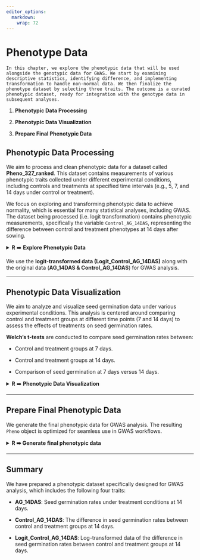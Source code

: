 ```yaml
---
editor_options: 
  markdown: 
    wrap: 72
---
```


# Phenotype Data {#sec-phenotype-data}

```block
In this chapter, we explore the phenotypic data that will be used alongside the genotypic data for GWAS. We start by examining descriptive statistics, identifying difference, and implementing transformation to handle non-normal data. We then finalize the phenotype dataset by selecting three traits. The outcome is a curated phenotypic dataset, ready for integration with the genotype data in subsequent analyses.
```

1.  **Phenotypic Data Processing**

2.  **Phenotypic Data Visualization**

3.  **Prepare Final Phenotypic Data**

## **Phenotypic Data Processing**

We aim to process and clean phenotypic data for a dataset called
**Pheno_327_ranked**. This dataset contains measurements of various
phenotypic traits collected under different experimental conditions,
including controls and treatments at specified time intervals (e.g., 5,
7, and 14 days under control or treatment).

We focus on exploring and transforming phenotypic data to achieve
normality, which is essential for many statistical analyses, including
GWAS. The dataset being processed (i.e. logit transformation) contains
phenotypic measurements, specifically the variable `Control_AG_14DAS`,
representing the difference between control and treatment phenotypes at
14 days after sowing.

<details>

<summary>**R** ➡️ **Explore** **Phenotypic Data**</summary>

``` r
##### R CODES #####

# Set the working directory
setwd("...your file path...")

# Load the phenotype data
Pheno_data = read.csv("Pheno_327_ranked.csv")

# Check normality of the original data
data = Pheno_data$AG.14
shapiro.test(data) 
summary(data)
# Calculate skewness to assess data symmetry
library(moments)
skewness(data)
# Negative (positive) skewness indicates a left (right) skew
# Plot the density of the original data
plot(density(data), main = "Density plot for original data (Control_AG_14DAS)")
# Create a Q-Q plot to visually check normality of the original data
qqnorm(data, main = "Q-Q plot for original data (Control_AG_14DAS)")
qqline(data, col = "red", lwd = 2)

# Apply logit transformation to normalize the data
# The logit transformation is commonly used to transform probabilities (values between 0 and 1) into the real number line.
logit = function(p) {
  epsilon = 3e-4
  p = ifelse(p == 0, epsilon, ifelse(p == 1, 1 - epsilon, p))
  log(p / (1 - p))
}
# AG under 14 days
data_AG_14 = logit(Pheno_data$AG.14/100)
data_Control_14 = logit(Pheno_data$N.14/100)
Logit_Control_AG_14DAS = data_Control_14 - data_AG_14
  
shapiro.test(Logit_Control_AG_14DAS)
skewness(Logit_Control_AG_14DAS)
plot(density(Logit_Control_AG_14DAS), main="Density plot for logit transformed data (Logit_Control_AG_14DAS)")
qqnorm(data, main = "Q-Q plot for logit transformed data (Logit_Control_AG_14DAS)")
qqline(data, col = "red", lwd = 2)
```

-   **AG_14DAS:**

    ![](images/clipboard-2948542824.png){width="400"}

    ![](images/clipboard-3942366587.png){width="400"}

-   **Control_AG_14DAS:**

    ![](images/clipboard-1577085668.png){width="400"}

    ![](images/clipboard-3281347992.png){width="400"}

-   **Logit_Control_AG_14DAS:**

    ![](images/clipboard-4047579604.png){width="400"}

    ![](images/clipboard-1651099304.png){width="400"}

</details>

We use the **logit-transformed data (Logit_Control_AG_14DAS)** along
with the original data (**AG_14DAS & Control_AG_14DAS**) for GWAS
analysis.

------------------------------------------------------------------------

## **Phenotypic Data Visualization**

We aim to analyze and visualize seed germination data under various
experimental conditions. This analysis is centered around comparing
control and treatment groups at different time points (7 and 14 days) to
assess the effects of treatments on seed germination rates.

**Welch's t-tests** are conducted to compare seed germination rates
between:

-   Control and treatment groups at 7 days.

-   Control and treatment groups at 14 days.

-   Comparison of seed germination at 7 days versus 14 days.

<details>

<summary>**R** ➡️ **Phenotypic Data Visualization**</summary>

``` r
##### R CODES #####

# Set the working directory
setwd("...your file path...")

# Load the phenotype data
Pheno_data = read.csv("Pheno_327_ranked.csv")

# Load ggplot2 library for data visualization
library(ggplot2)

# Seed germination analysis: Control vs Treatment (7-day)
Group1 = Pheno_data$N.7
Group2 = Pheno_data$AG.7

# Perform Welch Two Sample t-test
t.test(Group1, Group2) # p-value < 2.2e-16

# Create a data frame for visualization
ID = Pheno_data$DNA_ID
data = data.frame(
  value = c(Group1, Group2),
  group = rep(c("Control_7", "Treatment_7"), each = length(Group1)),
  id = rep(ID, 2))

# Generate boxplot and jitter plot for 7-day seed germination
ggplot(data, aes(x = group, y = value, group = group)) +
  geom_boxplot(aes(fill = group), color = "grey30", width = 0.65, size = 0.3, alpha = 0.9, outlier.shape = NA) +
  geom_jitter(width = 0.1, aes(color = group), size = 1.5, alpha = 0.3) +
  geom_line(aes(group = id), color = "grey70", size = 0.1) +
  theme_classic() +
  labs(title = "", x = "", y = "Seed germination (%)") +
  theme(
    axis.title.x = element_text(size = 18),
    axis.title.y = element_text(size = 18),
    axis.text.x = element_text(size = 16, color = "black"),
    axis.text.y = element_text(size = 14),
    legend.position = "none") +
  scale_fill_manual(values = c("Control_7" = "#9ABF80", "Treatment_7" = "#E38E49")) +
  scale_color_manual(values = c("Control_7" = "#9ABF80", "Treatment_7" = "#E38E49")) +
  scale_x_discrete(labels = c("Control_7" = "Control (7-day)", "Treatment_7" = "Treatment (7-day)")) +
  annotate("segment", x = 1, xend = 2, y = 108, yend = 108, linewidth = 0.8, color = "black") +
  annotate("segment", x = 1, xend = 1, y = 108, yend = 105, linewidth = 0.8, color = "black") +
  annotate("segment", x = 2, xend = 2, y = 108, yend = 105, linewidth = 0.8, color = "black") +
  annotate("text", x = 1.5, y = 110, label = paste("***"), size = 6, hjust = 0.5) # 5 x 5

# Seed germination analysis: Control vs Treatment (14-day)
Group1 = Pheno_data$N.14
Group2 = Pheno_data$AG.14

# Perform Welch Two Sample t-test
t.test(Group1, Group2) # p-value < 2.2e-16

# Create a data frame for visualization
data = data.frame(
  value = c(Group1, Group2),
  group = rep(c("Control_14", "Treatment_14"), each = length(Group1)),
  id = rep(ID, 2))

# Generate boxplot and jitter plot for 14-day seed germination
ggplot(data, aes(x = group, y = value, group = group)) +
  geom_boxplot(aes(fill = group), color = "grey30", width = 0.65, size = 0.3, alpha = 0.9, outlier.shape = NA) +
  geom_jitter(width = 0.1, aes(color = group), size = 1.5, alpha = 0.3) +
  geom_line(aes(group = id), color = "grey70", size = 0.1) +
  theme_classic() +
  labs(title = "", x = "", y = "Seed germination (%)") +
  theme(
    axis.title.x = element_text(size = 18),
    axis.title.y = element_text(size = 18),
    axis.text.x = element_text(size = 16, color = "black"),
    axis.text.y = element_text(size = 14),
    legend.position = "none") +
  scale_fill_manual(values = c("Control_14" = "#9ABF80", "Treatment_14" = "#E38E49")) +
  scale_color_manual(values = c("Control_14" = "#9ABF80", "Treatment_14" = "#E38E49")) +
  scale_x_discrete(labels = c("Control_14" = "Control (14-day)", "Treatment_14" = "Treatment (14-day)")) +
  annotate("segment", x = 1, xend = 2, y = 108, yend = 108, linewidth = 0.8, color = "black") +
  annotate("segment", x = 1, xend = 1, y = 108, yend = 105, linewidth = 0.8, color = "black") +
  annotate("segment", x = 2, xend = 2, y = 108, yend = 105, linewidth = 0.8, color = "black") +
  annotate("text", x = 1.5, y = 110, label = paste("***"), size = 6, hjust = 0.5) # 5 x 5

# Comparison of seed germination between Control groups (7-day vs 14-day)
Group1 = Pheno_data$NminusAG.7
Group2 = Pheno_data$NminusAG.14

# Perform Welch Two Sample t-test
t.test(Group1, Group2) # p-value = 7.493e-10

# Create a data frame for visualization
data = data.frame(
  value = c(Group1, Group2),
  group = rep(c("Group1", "Group2"), each = length(Group1)),
  id = rep(ID, 2))

# Generate boxplot and jitter plot for comparison
ggplot(data, aes(x = group, y = value, group = group)) +
  geom_boxplot(aes(fill = group), color = "grey30", width = 0.65, size = 0.3, alpha = 0.9, outlier.shape = NA) +
  geom_jitter(width = 0.1, aes(color = group), size = 1.5, alpha = 0.3) +
  geom_line(aes(group = id), color = "grey70", size = 0.1) +
  theme_classic() +
  labs(title = "", x = "", y = "Comparison of seed germination (%)") +
  theme(
    axis.title.x = element_text(size = 18),
    axis.title.y = element_text(size = 18),
    axis.text.x = element_text(size = 16, color = "black"),
    axis.text.y = element_text(size = 14),
    legend.position = "none") +
  scale_fill_manual(values = c("Group1" = "#D39D55", "Group2" = "#500000")) +
  scale_color_manual(values = c("Group1" = "#D39D55", "Group2" = "#500000")) +
  scale_x_discrete(labels = c("Group1" = "7-day", "Group2" = "14-day")) +
  annotate("segment", x = 1, xend = 2, y = 108, yend = 108, linewidth = 0.8, color = "black") +
  annotate("segment", x = 1, xend = 1, y = 108, yend = 105, linewidth = 0.8, color = "black") +
  annotate("segment", x = 2, xend = 2, y = 108, yend = 105, linewidth = 0.8, color = "black") +
  annotate("text", x = 1.5, y = 110, label = paste("***"), size = 6, hjust = 0.5) # 5 x 5
```

1.  Seed germination on measurement under control and treatment (7-day)

    ![](images/clipboard-2429305611.png){width="500"}

2.  Seed germination on measurement under control and treatment (14-day)

    ![](images/clipboard-1685195786.png){width="500"}

3.  Comparison of seed germination

    ![](images/clipboard-2595001421.png){width="500"}

</details>

------------------------------------------------------------------------

## **Prepare Final Phenotypic Data**

We generate the final phenotypic data for GWAS analysis. The resulting
`Pheno` object is optimized for seamless use in GWAS workflows.

<details>

<summary>**R ➡️ Generate final phenotypic data**</summary>

``` r
##### R CODES #####

# Set the working directory
setwd("...your file path...")

# Read the cleaned and sorted phenotypic data from a CSV file
Pheno_327_ranked = read.csv("Pheno_327_ranked.csv")

# Create a new data frame with selected columns and a modified Taxa column
Pheno = data.frame(Taxa = paste(Pheno_327_ranked$DNA_ID, Pheno_327_ranked$DNA_ID, sep = "_"),
                   AG_14DAS = Pheno_327_ranked$AG.14,
                   Control_AG_14DAS = Pheno_327_ranked$NminusAG.14,
                   Logit_Control_AG_14DAS = Pheno_327_ranked$logitDiffN_AG.14)

# Save the new data frame as an RDS file for future use
saveRDS(Pheno, "Pheno.rds") # Final data
```

**Outputs:**

-   **Pheno.rds**\
    Phenotypic dataset in ‘data.frame’ format stored in `.rds` file.
    Ready for GWAS.

</details>

------------------------------------------------------------------------

## Summary

We have prepared a phenotypic dataset specifically designed for GWAS
analysis, which includes the following four traits:

-   **AG_14DAS**: Seed germination rates under treatment conditions at
    14 days.

-   **Control_AG_14DAS**: The difference in seed germination rates
    between control and treatment groups at 14 days.

-   **Logit_Control_AG_14DAS**: Log-transformed data of the difference
    in seed germination rates between control and treatment groups at 14
    days.
